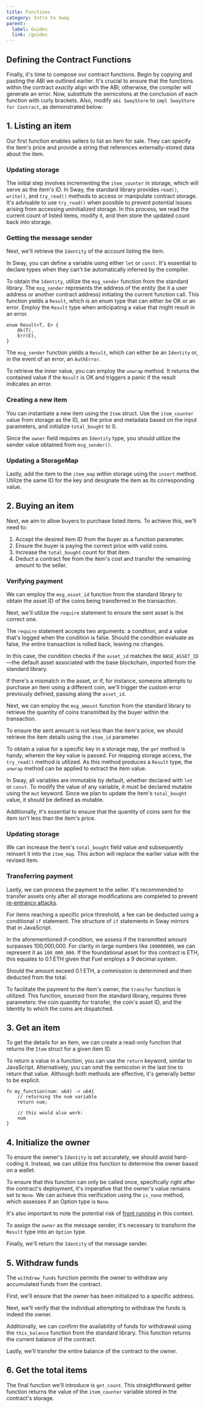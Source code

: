 ```yaml
---
title: Functions
category: Intro to Sway
parent:
  label: Guides
  link: /guides
---
```


## Defining the Contract Functions

Finally, it's time to compose our contract functions. Begin by copying and pasting the ABI we outlined earlier. It's crucial to ensure that the functions within the contract *exactly* align with the ABI; otherwise, the compiler will generate an error. Now, substitute the semicolons at the conclusion of each function with curly brackets. Also, modify `abi SwayStore` to `impl SwayStore for Contract`, as demonstrated below:

<CodeImport
  file="../../../intro-to-sway/contract/src/docs_hub_misc.sw"
  comment="contract_skeleton"
  commentType="//"
  lang="sway"
/>

## 1. Listing an item

Our first function enables sellers to list an item for sale. They can specify the item's price and provide a string that references externally-stored data about the item.

<CodeImport
  file="../../../intro-to-sway/contract/src/main.sw"
  comment="list_item_parent"
  commentType="//"
  lang="sway"
/>

### Updating storage

The initial step involves incrementing the `item_counter` in storage, which will serve as the item's ID. In Sway, the standard library provides `read()`, `write()`, and `try_read()` methods to access or manipulate contract storage. It's advisable to use `try_read()` when possible to prevent potential issues arising from accessing uninitialized storage. In this process, we read the current count of listed items, modify it, and then store the updated count back into storage.

<CodeImport
  file="../../../intro-to-sway/contract/src/main.sw"
  comment="list_item_increment"
  commentType="//"
  lang="sway"
/>

### Getting the message sender

Next, we'll retrieve the `Identity` of the account listing the item.

In Sway, you can define a variable using either `let` or `const`. It's essential to declare types when they can't be automatically inferred by the compiler.

To obtain the `Identity`, utilize the `msg_sender` function from the standard library. The `msg_sender` represents the address of the entity (be it a user address or another contract address) initiating the current function call. This function yields a `Result`, which is an enum type that can either be OK or an error. Employ the `Result` type when anticipating a value that might result in an error.

```sway
enum Result<T, E> {
    Ok(T),
    Err(E),
}
```

The `msg_sender` function yields a `Result`, which can either be an `Identity` or, in the event of an error, an `AuthError`.

<CodeImport
  file="../../../intro-to-sway/contract/src/main.sw"
  comment="list_item_sender"
  commentType="//"
  lang="sway"
/>

To retrieve the inner value, you can employ the `unwrap` method. It returns the contained value if the `Result` is OK and triggers a panic if the result indicates an error.

### Creating a new item

You can instantiate a new item using the `Item` struct. Use the `item_counter` value from storage as the ID, set the price and metadata based on the input parameters, and initialize `total_bought` to 0.

Since the `owner` field requires an `Identity` type, you should utilize the sender value obtained from `msg_sender()`.

<CodeImport
  file="../../../intro-to-sway/contract/src/main.sw"
  comment="list_item_new_item"
  commentType="//"
  lang="sway"
/>

### Updating a StorageMap

Lastly, add the item to the `item_map` within storage using the `insert` method. Utilize the same ID for the key and designate the item as its corresponding value.

<CodeImport
  file="../../../intro-to-sway/contract/src/main.sw"
  comment="list_item_insert"
  commentType="//"
  lang="sway"
/>

## 2. Buying an item

Next, we aim to allow buyers to purchase listed items. To achieve this, we'll need to:

1. Accept the desired item ID from the buyer as a function parameter.
2. Ensure the buyer is paying the correct price with valid coins.
3. Increase the `total_bought` count for that item.
4. Deduct a contract fee from the item's cost and transfer the remaining amount to the seller.

<CodeImport
  file="../../../intro-to-sway/contract/src/main.sw"
  comment="buy_item_parent"
  commentType="//"
  lang="sway"
/>

### Verifying payment

We can employ the `msg_asset_id` function from the standard library to obtain the asset ID of the coins being transferred in the transaction.

<CodeImport
  file="../../../intro-to-sway/contract/src/main.sw"
  comment="buy_item_asset"
  commentType="//"
  lang="sway"
/>

Next, we'll utilize the `require` statement to ensure the sent asset is the correct one.

The `require` statement accepts two arguments: a condition, and a value that's logged when the condition is false. Should the condition evaluate as false, the entire transaction is rolled back, leaving no changes.

In this case, the condition checks if the `asset_id` matches the `BASE_ASSET_ID`—the default asset associated with the base blockchain, imported from the standard library.

If there's a mismatch in the asset, or if, for instance, someone attempts to purchase an item using a different coin, we'll trigger the custom error previously defined, passing along the `asset_id`.

<CodeImport
  file="../../../intro-to-sway/contract/src/main.sw"
  comment="buy_item_require_not_base"
  commentType="//"
  lang="sway"
/>

Next, we can employ the `msg_amount` function from the standard library to retrieve the quantity of coins transmitted by the buyer within the transaction.

<CodeImport
  file="../../../intro-to-sway/contract/src/main.sw"
  comment="buy_item_msg_amount"
  commentType="//"
  lang="sway"
/>

To ensure the sent amount is not less than the item's price, we should retrieve the item details using the `item_id` parameter.

To obtain a value for a specific key in a storage map, the `get` method is handy, wherein the key value is passed. For mapping storage access, the `try_read()` method is utilized. As this method produces a `Result` type, the `unwrap` method can be applied to extract the item value.

<CodeImport
  file="../../../intro-to-sway/contract/src/main.sw"
  comment="buy_item_get_item"
  commentType="//"
  lang="sway"
/>

In Sway, all variables are immutable by default, whether declared with `let` or `const`. To modify the value of any variable, it must be declared mutable using the `mut` keyword. Since we plan to update the item's `total_bought` value, it should be defined as mutable.

Additionally, it's essential to ensure that the quantity of coins sent for the item isn't less than the item's price.

<CodeImport
  file="../../../intro-to-sway/contract/src/main.sw"
  comment="buy_item_require_ge_amount"
  commentType="//"
  lang="sway"
/>

### Updating storage

We can increase the item's `total_bought` field value and subsequently reinsert it into the `item_map`. This action will replace the earlier value with the revised item.

<CodeImport
  file="../../../intro-to-sway/contract/src/main.sw"
  comment="buy_item_require_update_storage"
  commentType="//"
  lang="sway"
/>

### Transferring payment

Lastly, we can process the payment to the seller. It's recommended to transfer assets only after all storage modifications are completed to prevent [re-entrancy attacks](https://fuellabs.github.io/sway/v0.32.1/book/blockchain-development/calling_contracts.html#handling-re-entrancy).

For items reaching a specific price threshold, a fee can be deducted using a conditional `if` statement. The structure of `if` statements in Sway mirrors that in JavaScript.

<CodeImport
  file="../../../intro-to-sway/contract/src/main.sw"
  comment="buy_item_require_transferring_payment"
  commentType="//"
  lang="sway"
/>

In the aforementioned if-condition, we assess if the transmitted amount surpasses 100,000,000. For clarity in large numbers like `100000000`, we can represent it as `100_000_000`. If the foundational asset for this contract is ETH, this equates to 0.1 ETH given that Fuel employs a 9 decimal system.

Should the amount exceed 0.1 ETH, a commission is determined and then deducted from the total.

To facilitate the payment to the item's owner, the `transfer` function is utilized. This function, sourced from the standard library, requires three parameters: the coin quantity for transfer, the coin's asset ID, and the Identity to which the coins are dispatched.

## 3. Get an item

To get the details for an item, we can create a read-only function that returns the `Item` struct for a given item ID.

<CodeImport
  file="../../../intro-to-sway/contract/src/main.sw"
  comment="get_item"
  commentType="//"
  lang="sway"
/>


To return a value in a function, you can use the `return` keyword, similar to JavaScript. Alternatively, you can omit the semicolon in the last line to return that value. Although both methods are effective, it's generally better to be explicit.

```sway
fn my_function(num: u64) -> u64{
    // returning the num variable
    return num;
    
    // this would also work:
    num
}
```

## 4. Initialize the owner

To ensure the owner's `Identity` is set accurately, we should avoid hard-coding it. Instead, we can utilize this function to determine the owner based on a wallet.

<CodeImport
  file="../../../intro-to-sway/contract/src/main.sw"
  comment="initialize_owner_parent"
  commentType="//"
  lang="sway"
/>

To ensure that this function can only be called once, specifically right after the contract's deployment, it's imperative that the owner's value remains set to `None`. We can achieve this verification using the `is_none` method, which assesses if an Option type is `None`. 

It's also important to note the potential risk of [front running](https://scsfg.io/hackers/frontrunning/) in this context.

<CodeImport
  file="../../../intro-to-sway/contract/src/main.sw"
  comment="initialize_owner_get_owner"
  commentType="//"
  lang="sway"
/>

To assign the `owner` as the message sender, it's necessary to transform the `Result` type into an `Option` type.

<CodeImport
  file="../../../intro-to-sway/contract/src/main.sw"
  comment="initialize_owner_set_owner"
  commentType="//"
  lang="sway"
/>

Finally, we'll return the `Identity` of the message sender.

<CodeImport
  file="../../../intro-to-sway/contract/src/main.sw"
  comment="initialize_owner_return_owner"
  commentType="//"
  lang="sway"
/>

## 5. Withdraw funds

The `withdraw_funds` function permits the owner to withdraw any accumulated funds from the contract.

<CodeImport
  file="../../../intro-to-sway/contract/src/main.sw"
  comment="withdraw_funds_parent"
  commentType="//"
  lang="sway"
/>

First, we'll ensure that the owner has been initialized to a specific address.

<CodeImport
  file="../../../intro-to-sway/contract/src/main.sw"
  comment="withdraw_funds_set_owner"
  commentType="//"
  lang="sway"
/>

Next, we'll verify that the individual attempting to withdraw the funds is indeed the owner.

<CodeImport
  file="../../../intro-to-sway/contract/src/main.sw"
  comment="withdraw_funds_require_owner"
  commentType="//"
  lang="sway"
/>

Additionally, we can confirm the availability of funds for withdrawal using the `this_balance` function from the standard library. This function returns the current balance of the contract.

<CodeImport
  file="../../../intro-to-sway/contract/src/main.sw"
  comment="withdraw_funds_require_base_asset"
  commentType="//"
  lang="sway"
/>

Lastly, we'll transfer the entire balance of the contract to the owner.

<CodeImport
  file="../../../intro-to-sway/contract/src/main.sw"
  comment="withdraw_funds_transfer_owner"
  commentType="//"
  lang="sway"
/>

## 6. Get the total items

The final function we'll introduce is `get_count`. This straightforward getter function returns the value of the `item_counter` variable stored in the contract's storage.

<CodeImport
  file="../../../intro-to-sway/contract/src/main.sw"
  comment="get_count_parent"
  commentType="//"
  lang="sway"
/>
